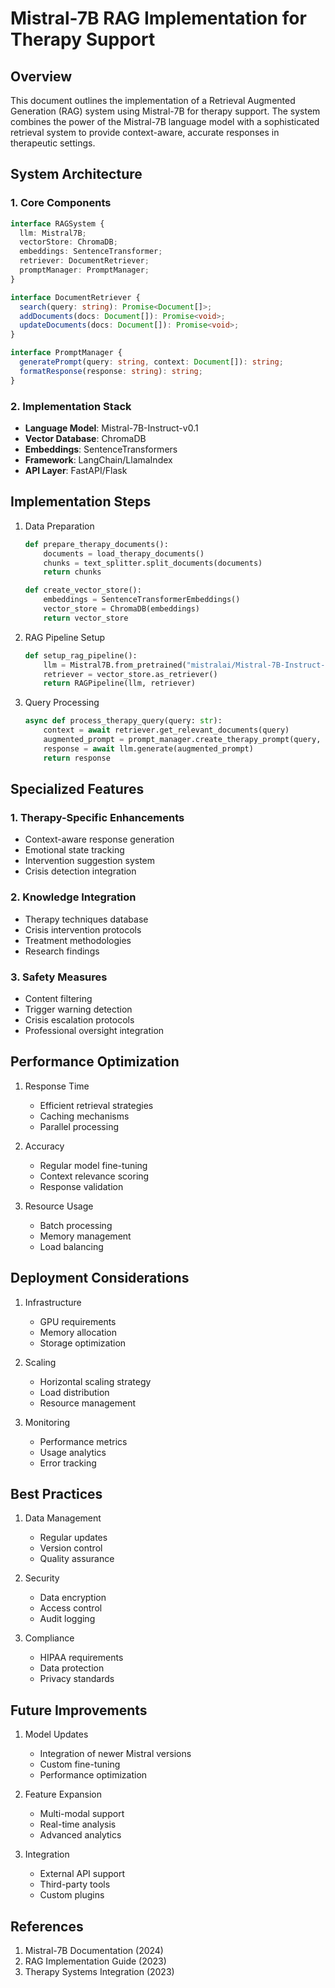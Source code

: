 # Mistral-7B RAG Implementation for Therapy Support

## Overview

This document outlines the implementation of a Retrieval Augmented Generation (RAG) system using Mistral-7B for therapy support. The system combines the power of the Mistral-7B language model with a sophisticated retrieval system to provide context-aware, accurate responses in therapeutic settings.

## System Architecture

### 1. Core Components

```typescript
interface RAGSystem {
  llm: Mistral7B;
  vectorStore: ChromaDB;
  embeddings: SentenceTransformer;
  retriever: DocumentRetriever;
  promptManager: PromptManager;
}

interface DocumentRetriever {
  search(query: string): Promise<Document[]>;
  addDocuments(docs: Document[]): Promise<void>;
  updateDocuments(docs: Document[]): Promise<void>;
}

interface PromptManager {
  generatePrompt(query: string, context: Document[]): string;
  formatResponse(response: string): string;
}
```

### 2. Implementation Stack

- **Language Model**: Mistral-7B-Instruct-v0.1
- **Vector Database**: ChromaDB
- **Embeddings**: SentenceTransformers
- **Framework**: LangChain/LlamaIndex
- **API Layer**: FastAPI/Flask

## Implementation Steps

1. Data Preparation
   ```python
   def prepare_therapy_documents():
       documents = load_therapy_documents()
       chunks = text_splitter.split_documents(documents)
       return chunks

   def create_vector_store():
       embeddings = SentenceTransformerEmbeddings()
       vector_store = ChromaDB(embeddings)
       return vector_store
   ```

2. RAG Pipeline Setup
   ```python
   def setup_rag_pipeline():
       llm = Mistral7B.from_pretrained("mistralai/Mistral-7B-Instruct-v0.1")
       retriever = vector_store.as_retriever()
       return RAGPipeline(llm, retriever)
   ```

3. Query Processing
   ```python
   async def process_therapy_query(query: str):
       context = await retriever.get_relevant_documents(query)
       augmented_prompt = prompt_manager.create_therapy_prompt(query, context)
       response = await llm.generate(augmented_prompt)
       return response
   ```

## Specialized Features

### 1. Therapy-Specific Enhancements

- Context-aware response generation
- Emotional state tracking
- Intervention suggestion system
- Crisis detection integration

### 2. Knowledge Integration

- Therapy techniques database
- Crisis intervention protocols
- Treatment methodologies
- Research findings

### 3. Safety Measures

- Content filtering
- Trigger warning detection
- Crisis escalation protocols
- Professional oversight integration

## Performance Optimization

1. Response Time
   - Efficient retrieval strategies
   - Caching mechanisms
   - Parallel processing

2. Accuracy
   - Regular model fine-tuning
   - Context relevance scoring
   - Response validation

3. Resource Usage
   - Batch processing
   - Memory management
   - Load balancing

## Deployment Considerations

1. Infrastructure
   - GPU requirements
   - Memory allocation
   - Storage optimization

2. Scaling
   - Horizontal scaling strategy
   - Load distribution
   - Resource management

3. Monitoring
   - Performance metrics
   - Usage analytics
   - Error tracking

## Best Practices

1. Data Management
   - Regular updates
   - Version control
   - Quality assurance

2. Security
   - Data encryption
   - Access control
   - Audit logging

3. Compliance
   - HIPAA requirements
   - Data protection
   - Privacy standards

## Future Improvements

1. Model Updates
   - Integration of newer Mistral versions
   - Custom fine-tuning
   - Performance optimization

2. Feature Expansion
   - Multi-modal support
   - Real-time analysis
   - Advanced analytics

3. Integration
   - External API support
   - Third-party tools
   - Custom plugins

## References

1. Mistral-7B Documentation (2024)
2. RAG Implementation Guide (2023)
3. Therapy Systems Integration (2023)
